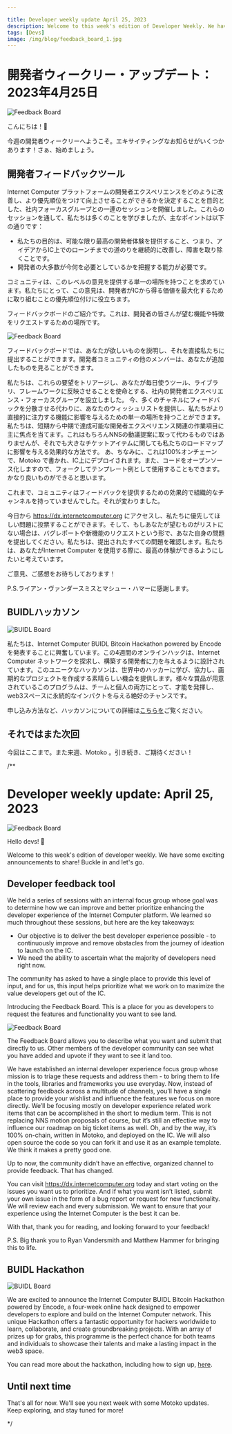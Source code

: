 ```yaml
---

title: Developer weekly update April 25, 2023
description: Welcome to this week's edition of Developer Weekly. We have some exciting announcements to share! Buckle in and let's go.
tags: [Devs]
image: /img/blog/feedback_board_1.jpg
---
```

# 開発者ウィークリー・アップデート：2023年4月25日

![Feedback Board](../_assets/feedback_board_1.jpg)

こんにちは！👋

今週の開発者ウィークリーへようこそ。エキサイティングなお知らせがいくつかあります！さぁ、始めましょう。

## 開発者フィードバックツール

Internet Computer プラットフォームの開発者エクスペリエンスをどのように改善し、より優先順位をつけて向上させることができるかを決定することを目的とした、社内フォーカスグループとの一連のセッションを開催しました。これらのセッションを通して、私たちは多くのことを学びましたが、主なポイントは以下の通りです：

- 私たちの目的は、可能な限り最高の開発者体験を提供すること、つまり、アイデアからIC上でのローンチまでの道のりを継続的に改善し、障害を取り除くことです。
- 開発者の大多数が今何を必要としているかを把握する能力が必要です。

コミュニティは、このレベルの意見を提供する単一の場所を持つことを求めています。私たちにとって、この意見は、開発者がICから得る価値を最大化するために取り組むことの優先順位付けに役立ちます。

フィードバックボードのご紹介です。これは、開発者の皆さんが望む機能や特徴をリクエストするための場所です。

![Feedback Board](../_assets/feedback_board_2.jpg)

フィードバックボードでは、あなたが欲しいものを説明し、それを直接私たちに提出することができます。開発者コミュニティの他のメンバーは、あなたが追加したものを見ることができます。

私たちは、これらの要望をトリアージし、あなたが毎日使うツール、ライブラリ、フレームワークに反映させることを使命とする、社内の開発者エクスペリエンス・フォーカスグループを設立しました。
今、多くのチャネルにフィードバックを分散させる代わりに、あなたのウィッシュリストを提供し、私たちがより直接的に注力する機能に影響を与えるための単一の場所を持つことができます。
私たちは、短期から中期で達成可能な開発者エクスペリエンス関連の作業項目に主に焦点を当てます。これはもちろんNNSの動議提案に取って代わるものではありませんが、それでも大きなチケットアイテムに関しても私たちのロードマップに影響を与える効果的な方法です。
あ、ちなみに、これは100%オンチェーンで、Motoko で書かれ、IC上にデプロイされます。また、コードをオープンソース化しますので、フォークしてテンプレート例として使用することもできます。かなり良いものができると思います。

これまで、コミュニティはフィードバックを提供するための効果的で組織的なチャンネルを持っていませんでした。それが変わりました。

今日から https://dx.internetcomputer.org にアクセスし、私たちに優先してほしい問題に投票することができます。そして、もしあなたが望むものがリストにない場合は、バグレポートや新機能のリクエストという形で、あなた自身の問題を提出してください。私たちは、提出されたすべての問題を確認します。私たちは、あなたがInternet Computer を使用する際に、最高の体験ができるようにしたいと考えています。

ご意見、ご感想をお待ちしております！

P.S.ライアン・ヴァンダースミスとマシュー・ハマーに感謝します。

## BUIDLハッカソン

![BUIDL Board](../_assets/buidl_hackathon.webp)

私たちは、Internet Computer BUIDL Bitcoin Hackathon powered by Encodeを発表することに興奮しています。この4週間のオンラインハックは、Internet Computer ネットワークを探求し、構築する開発者に力を与えるように設計されています。このユニークなハッカソンは、世界中のハッカーに学び、協力し、画期的なプロジェクトを作成する素晴らしい機会を提供します。様々な賞品が用意されているこのプログラムは、チームと個人の両方にとって、才能を発揮し、web3スペースに永続的なインパクトを与える絶好のチャンスです。

申し込み方法など、ハッカソンについての詳細は[こちらを](https://medium.com/encode-club/announcing-the-internet-computer-buidl-bitcoin-hackathon-powered-by-encode-register-now-776398ff1bc2)ご覧ください。

## それではまた次回

今回はここまで。また来週、Motoko 。引き続き、ご期待ください！

/**


# Developer weekly update: April 25, 2023
![Feedback Board](../_assets/feedback_board_1.jpg)

Hello devs! 👋

Welcome to this week's edition of developer weekly. We have some exciting announcements to share! Buckle in and let's go.

## Developer feedback tool
We held a series of sessions with an internal focus group whose goal was to determine how we can improve and better prioritize enhancing the developer experience of the Internet Computer platform. We learned so much throughout these sessions, but here are the key takeaways:

- Our objective is to deliver the best developer experience possible - to continuously improve and remove obstacles from the journey of ideation to launch on the IC.
- We need the ability to ascertain what the majority of developers need right now.

The community has asked to have a single place to provide this level of input, and for us, this input helps prioritize what we work on to maximize the value developers get out of the IC.

Introducing the Feedback Board. This is a place for you as developers to request the features and functionality you want to see land.

![Feedback Board](../_assets/feedback_board_2.jpg)

The Feedback Board allows you to describe what you want and submit that directly to us. Other members of the developer community can see what you have added and upvote if they want to see it land too.

We have established an internal developer experience focus group whose mission is to triage these requests and address them - to bring them to life in the tools, libraries and frameworks you use everyday.
Now, instead of scattering feedback across a multitude of channels, you’ll have a single place to provide your wishlist and influence the features we focus on more directly.
We’ll be focusing mostly on developer experience related work items that can be accomplished in the short to medium term. This is not replacing NNS motion proposals of course, but it’s still an effective way to influence our roadmap on big ticket items as well.
Oh, and by the way, it’s 100% on-chain, written in Motoko, and deployed on the IC. We will also open source the code so you can fork it and use it as an example template. We think it makes a pretty good one.

Up to now, the community didn’t have an effective, organized channel to provide feedback. That has changed.

You can visit https://dx.internetcomputer.org today and start voting on the issues you want us to prioritize. And if what you want isn’t listed, submit your own issue in the form of a bug report or request for new functionality. We will review each and every submission. We want to ensure that your experience using the Internet Computer is the best it can be.

With that, thank you for reading, and looking forward to your feedback!

P.S. Big thank you to Ryan Vandersmith and Matthew Hammer for bringing this to life.

## BUIDL Hackathon
![BUIDL Board](../_assets/buidl_hackathon.webp)

We are excited to announce the Internet Computer BUIDL Bitcoin Hackathon powered by Encode, a four-week online hack designed to empower developers to explore and build on the Internet Computer network. This unique Hackathon offers a fantastic opportunity for hackers worldwide to learn, collaborate, and create groundbreaking projects. With an array of prizes up for grabs, this programme is the perfect chance for both teams and individuals to showcase their talents and make a lasting impact in the web3 space.

You can read more about the hackathon, including how to sign up, [here](https://medium.com/encode-club/announcing-the-internet-computer-buidl-bitcoin-hackathon-powered-by-encode-register-now-776398ff1bc2).

## Until next time
That's all for now. We'll see you next week with some Motoko updates. Keep exploring, and stay tuned for more!

*/